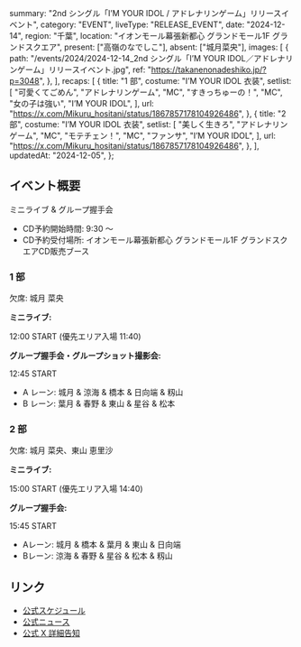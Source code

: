   summary: "2nd シングル「I’M YOUR IDOL / アドレナリンゲーム」リリースイベント",
  category: "EVENT",
  liveType: "RELEASE_EVENT",
  date: "2024-12-14",
  region: "千葉",
  location: "イオンモール幕張新都心 グランドモール1F グランドスクエア",
  present: ["高嶺のなでしこ"],
  absent: ["城月菜央"],
  images: [
    {
      path: "/events/2024/2024-12-14_2nd シングル「I’M YOUR IDOL／アドレナリンゲーム」リリースイベント.jpg",
      ref: "https://takanenonadeshiko.jp/?p=3048",
    },
  ],
  recaps: [
    {
      title: "1 部",
      costume: "I’M YOUR IDOL 衣装",
      setlist: [
        "可愛くてごめん",
        "アドレナリンゲーム",
        "MC",
        "すきっちゅーの！",
        "MC",
        "女の子は強い",
        "I’M YOUR IDOL",
      ],
      url: "https://x.com/Mikuru_hositani/status/1867857178104926486",
    },
    {
      title: "2 部",
      costume: "I’M YOUR IDOL 衣装",
      setlist: [
        "美しく生きろ",
        "アドレナリンゲーム",
        "MC",
        "モテチェン！",
        "MC",
        "ファンサ",
        "I’M YOUR IDOL",
      ],
      url: "https://x.com/Mikuru_hositani/status/1867857178104926486",
    },
  ],
  updatedAt: "2024-12-05",
};

## イベント概要

ミニライブ & グループ握手会

- CD予約開始時間: 9:30 〜
- CD予約受付場所: イオンモール幕張新都心 グランドモール1F グランドスクエアCD販売ブース

### 1 部

欠席: 城月 菜央

**ミニライブ:**

12:00 START (優先エリア入場 11:40)

**グループ握手会・グループショット撮影会:**

12:45 START

- A レーン: 城月 & 涼海 & 橋本 & 日向端 & 籾山
- B レーン: 葉月 & 春野 & 東山 & 星谷 & 松本

### 2 部

欠席: 城月 菜央、東山 恵里沙

**ミニライブ:**

15:00 START (優先エリア入場 14:40)

**グループ握手会:**

15:45 START

- Aレーン: 城月 & 橋本 & 葉月 & 東山 & 日向端
- Bレーン: 涼海 & 春野 & 星谷 & 松本 & 籾山

## リンク

- [公式スケジュール](https://takanenonadeshiko.jp/?p=2892)
- [公式ニュース](https://takanenonadeshiko.jp/?p=3048)
- [公式 X 詳細告知](https://x.com/takanenofficial/status/1864642165261127840)

